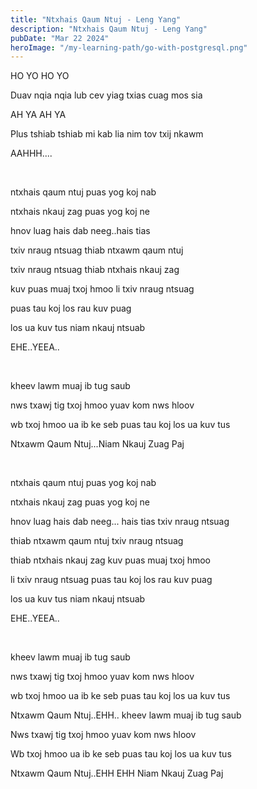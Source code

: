```yaml
---
title: "Ntxhais Qaum Ntuj - Leng Yang"
description: "Ntxhais Qaum Ntuj - Leng Yang"
pubDate: "Mar 22 2024"
heroImage: "/my-learning-path/go-with-postgresql.png"
---
```


HO YO HO YO

Duav nqia nqia lub cev yiag txias cuag mos sia

AH YA AH YA

Plus tshiab tshiab mi kab lia nim tov txij nkawm

AAHHH....

<br />

ntxhais qaum ntuj puas yog koj nab

ntxhais nkauj zag puas yog koj ne

hnov luag hais dab neeg..hais tias

txiv nraug ntsuag thiab ntxawm qaum ntuj

txiv nraug ntsuag thiab ntxhais nkauj zag

kuv puas muaj txoj hmoo li txiv nraug ntsuag

puas tau koj los rau kuv puag

los ua kuv tus niam nkauj ntsuab

EHE..YEEA..

<br />

kheev lawm muaj ib tug saub

nws txawj tig txoj hmoo yuav kom nws hloov

wb txoj hmoo ua ib ke seb puas tau koj los ua kuv tus

Ntxawm Qaum Ntuj...Niam Nkauj Zuag Paj

<br />

ntxhais qaum ntuj puas yog koj nab

ntxhais nkauj zag puas yog koj ne

hnov luag hais dab neeg... hais tias txiv nraug ntsuag

thiab ntxawm qaum ntuj txiv nraug ntsuag

thiab ntxhais nkauj zag kuv puas muaj txoj hmoo

li txiv nraug ntsuag puas tau koj los rau kuv puag

los ua kuv tus niam nkauj ntsuab

EHE..YEEA..

<br />

kheev lawm muaj ib tug saub

nws txawj tig txoj hmoo yuav kom nws hloov

wb txoj hmoo ua ib ke seb puas tau koj los ua kuv tus

Ntxawm Qaum Ntuj..EHH.. kheev lawm muaj ib tug saub

Nws txawj tig txoj hmoo yuav kom nws hloov

Wb txoj hmoo ua ib ke seb puas tau koj los ua kuv tus

Ntxawm Qaum Ntuj..EHH EHH Niam Nkauj Zuag Paj